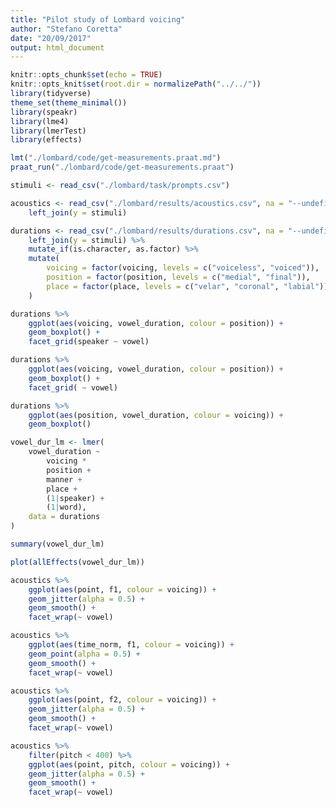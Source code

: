```yaml
---
title: "Pilot study of Lombard voicing"
author: "Stefano Coretta"
date: "20/09/2017"
output: html_document
---
```


```r
knitr::opts_chunk$set(echo = TRUE)
knitr::opts_knit$set(root.dir = normalizePath("../../"))
library(tidyverse)
theme_set(theme_minimal())
library(speakr)
library(lme4)
library(lmerTest)
library(effects)
```

```r
lmt("./lombard/code/get-measurements.praat.md")
praat_run("./lombard/code/get-measurements.praat")
```

```r
stimuli <- read_csv("./lombard/task/prompts.csv")

acoustics <- read_csv("./lombard/results/acoustics.csv", na = "--undefined--") %>%
    left_join(y = stimuli)

durations <- read_csv("./lombard/results/durations.csv", na = "--undefined--") %>%
    left_join(y = stimuli) %>%
    mutate_if(is.character, as.factor) %>%
    mutate(
        voicing = factor(voicing, levels = c("voiceless", "voiced")),
        position = factor(position, levels = c("medial", "final")),
        place = factor(place, levels = c("velar", "coronal", "labial"))
    )
```


```r
durations %>%
    ggplot(aes(voicing, vowel_duration, colour = position)) +
    geom_boxplot() +
    facet_grid(speaker ~ vowel)
```

```r
durations %>%
    ggplot(aes(voicing, vowel_duration, colour = position)) +
    geom_boxplot() +
    facet_grid( ~ vowel)
```

```r
durations %>%
    ggplot(aes(position, vowel_duration, colour = voicing)) +
    geom_boxplot()
```

```r
vowel_dur_lm <- lmer(
    vowel_duration ~
        voicing *
        position +
        manner +
        place +
        (1|speaker) +
        (1|word),
    data = durations
)

summary(vowel_dur_lm)
```

```r
plot(allEffects(vowel_dur_lm))
```


```r
acoustics %>%
    ggplot(aes(point, f1, colour = voicing)) +
    geom_jitter(alpha = 0.5) +
    geom_smooth() +
    facet_wrap(~ vowel)
```

```r
acoustics %>%
    ggplot(aes(time_norm, f1, colour = voicing)) +
    geom_point(alpha = 0.5) +
    geom_smooth() +
    facet_wrap(~ vowel)
```

```r
acoustics %>%
    ggplot(aes(point, f2, colour = voicing)) +
    geom_jitter(alpha = 0.5) +
    geom_smooth() +
    facet_wrap(~ vowel)
```

```r
acoustics %>%
    filter(pitch < 400) %>%
    ggplot(aes(point, pitch, colour = voicing)) +
    geom_jitter(alpha = 0.5) +
    geom_smooth() +
    facet_wrap(~ vowel)
```
